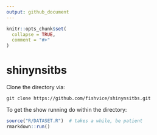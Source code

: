 ```yaml
---
output: github_document
---
```


<!-- README.md is generated from README.Rmd. Please edit that file -->

```r
knitr::opts_chunk$set(
  collapse = TRUE,
  comment = "#>"
)
```

# shinynsitbs

Clone the directory via:

```
git clone https://github.com/fishvice/shinynsitbs.git
```

To get the show running do within the directory:

```r
source("R/DATASET.R")  # takes a while, be patient
rmarkdown::run()
```